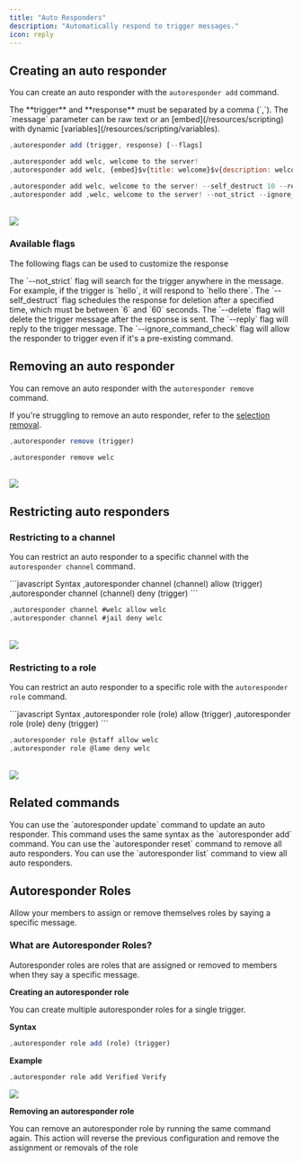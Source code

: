 ```yaml
---
title: "Auto Responders"
description: "Automatically respond to trigger messages."
icon: reply
---
```


## Creating an auto responder

You can create an auto responder with the `autoresponder add` command.

<Warning>
  The **trigger** and **response** must be separated by a comma (`,`).
</Warning>
<Tip>
The `message` parameter can be raw text or an [embed](/resources/scripting) with dynamic [variables](/resources/scripting/variables).
</Tip>
<CodeGroup>

```javascript Syntax
,autoresponder add (trigger, response) [--flags]
```

```javascript Example
,autoresponder add welc, welcome to the server!
,autoresponder add welc, {embed}$v{title: welcome}$v{description: welcome to the server!}
```

```javascript Example with flags
,autoresponder add welc, welcome to the server! --self_destruct 10 --reply
,autoresponder add ,welc, welcome to the server! --not_strict --ignore_command_check
```

</CodeGroup>
<br />
<Frame>
    <img src="/images/configuration/messages/responder/add.png" />
</Frame>

### Available flags

The following flags can be used to customize the response

<AccordionGroup>
  <Accordion title="Not strict">
    The `--not_strict` flag will search for the trigger anywhere in the message.
    For example, if the trigger is `hello`, it will respond to `hello there`.
  </Accordion>
  <Accordion title="Self destruct">
    The `--self_destruct` flag schedules the response for deletion after a
    specified time, which must be between `6` and `60` seconds.
  </Accordion>
  <Accordion title="Delete trigger">
    The `--delete` flag will delete the trigger message after the response is
    sent.
  </Accordion>
  <Accordion title="Reply to trigger">
    The `--reply` flag will reply to the trigger message.
  </Accordion>
  <Accordion title="Ignore command check">
    The `--ignore_command_check` flag will allow the responder to trigger even
    if it's a pre-existing command.
  </Accordion>
</AccordionGroup>

## Removing an auto responder

You can remove an auto responder with the `autoresponder remove` command.

<Info>If you're struggling to remove an auto responder, refer to the [selection removal](/resources/syntax#removing-entries-via-id).</Info>
<CodeGroup>
```javascript Syntax
,autoresponder remove (trigger)
```

```javascript Example
,autoresponder remove welc
```

</CodeGroup>
<br />
<Frame>
    <img src="/images/configuration/messages/responder/remove.png" />
</Frame>

## Restricting auto responders

### Restricting to a channel

You can restrict an auto responder to a specific channel with the `autoresponder channel` command.

<CodeGroup>
```javascript Syntax
,autoresponder channel (channel) allow (trigger)
,autoresponder channel (channel) deny (trigger)
```

```javascript Example
,autoresponder channel #welc allow welc
,autoresponder channel #jail deny welc
```

</CodeGroup>
<br />
<Frame>
    <img src="/images/configuration/messages/responder/channel.png" />
</Frame>

### Restricting to a role

You can restrict an auto responder to a specific role with the `autoresponder role` command.

<CodeGroup>
```javascript Syntax
,autoresponder role (role) allow (trigger)
,autoresponder role (role) deny (trigger)
```

```javascript Example
,autoresponder role @staff allow welc
,autoresponder role @lame deny welc
```

</CodeGroup>
<br />
<Frame>
    <img src="/images/configuration/messages/responder/role.png" />
</Frame>

## Related commands

<AccordionGroup>
    <Accordion title="Updating an auto responder">
        You can use the `autoresponder update` command to update an auto responder.
        <Info>This command uses the same syntax as the `autoresponder add` command.</Info>
    </Accordion>
    <Accordion title="Removing all auto responders">
        You can use the `autoresponder reset` command to remove all auto responders.
    </Accordion>
    <Accordion title="Viewing all auto responders">
        You can use the `autoresponder list` command to view all auto responders.
    </Accordion>

</AccordionGroup>

## Autoresponder Roles
Allow your members to assign or remove themselves roles by saying a specific message.
### What are Autoresponder Roles?
Autoresponder roles are roles that are assigned or removed to members when they say a specific message.

**Creating an autoresponder role**

You can create multiple autoresponder roles for a single trigger.

**Syntax**
<CodeGroup>
```javascript Syntax
,autoresponder role add (role) (trigger)
```

**Example**
```javascript Example
,autoresponder role add Verified Verify
```
</CodeGroup>
<Frame>
    <img src="/images/configuration/messages/responder/role2.png" />
</Frame>

**Removing an autoresponder role**

You can remove an autoresponder role by running the same command again. This action will reverse the previous configuration and remove the assignment or removals of the role
